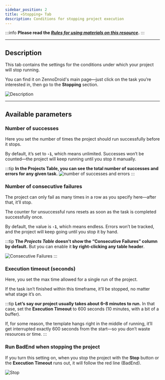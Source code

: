 ```yaml
---
sidebar_position: 2
title: «Stopping» Tab
description: Conditions for stopping project execution
---
```

:::info **Please read the [*Rules for using materials on this resource*](../Disclaimer).**
:::
_______________________________________________  
## Description
This tab contains the settings for the conditions under which your project will stop running.

You can find it on ZennoDroid's main page—just click on the task you’re interested in, then go to the **Stopping** section.

![Description](./assets/Stopping/Stopping_pic1.png)
_______________________________________________
## Available parameters
### Number of successes
Here you set the number of times the project should run successfully before it stops.

By default, it’s set to **`-1`**, which means unlimited. Successes won’t be counted—the project will keep running until you stop it manually.

:::tip **In the Projects Table, you can see the total number of successes and errors for any given task.**
![number of successes and errors](./assets/Stopping/Stopping_pic3.png)
:::
### Number of consecutive failures
The project can only fail as many times in a row as you specify here—after that, it’ll stop.

The counter for unsuccessful runs resets as soon as the task is completed successfully once.

By default, the value is **`-1`**, which means endless. Errors won’t be tracked, and the project will keep going until you stop it by hand.

:::tip **The *Projects Table* doesn’t show the “Consecutive Failures” column by default.**
But you can enable it **by right-clicking any table header**.

![Consecutive Failures](./assets/Stopping/Stopping_pic2.png)
:::

### Execution timeout (seconds)
Here, you set the max time allowed for a single run of the project.

If the task isn’t finished within this timeframe, it’ll be stopped, no matter what stage it’s on.

:::tip **Let’s say our project usually takes about 6–8 minutes to run.**
In that case, set the **Execution Timeout** to 600 seconds (10 minutes, with a bit of a buffer).

If, for some reason, the template hangs right in the middle of running, it’ll get interrupted exactly 600 seconds from the start—so you don’t waste resources or time.
:::

### Run BadEnd when stopping the project
If you turn this setting on, when you stop the project with the **Stop** button or the **Execution Timeout** runs out, it will follow the red line (BadEnd).

![Stop](./assets/Stopping/Stopping_pic4.png)